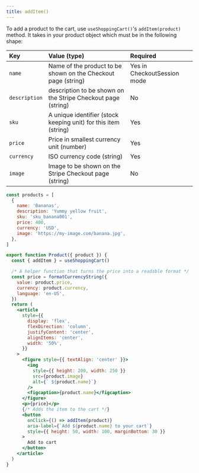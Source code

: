 ```yaml
---
title: addItem()
---
```



To add a product to the cart, use `useShoppingCart()`'s `addItem(product)` method. It takes in your product object which must be in the following shape:

| Key           | Value (type)                                                    | Required                    |
| :------------ | :-------------------------------------------------------------- | :-------------------------- |
| `name`        | Name of the product to be shown on the Checkout page (string)   | Yes in CheckoutSession mode |
| `description` | description to be shown on the Stripe Checkout page (string)    | No                          |
| `sku`         | A unique identifier (stock keeping unit) for this item (string) | Yes                         |
| `price`       | Price in smallest currency unit (number)                        | Yes                         |
| `currency`    | ISO currency code (string)                                      | Yes                         |
| `image`       | Image to be shown on the Stripe Checkout page (string)          | No                          |

```js
const products = [
  {
    name: 'Bananas',
    description: 'Yummy yellow fruit',
    sku: 'sku_banana001',
    price: 400,
    currency: 'USD',
    image: 'https://my-image.com/banana.jpg',
  },
]
```

<CartDisplayWrapper>
  <AddItem
  product={{
    name: 'Bananas',
    sku: 'sku_GBJ2Ep8246qeeT',
    price: 400,
    image:
      'https://images.unsplash.com/photo-1574226516831-e1dff420e562?ixlib=rb-1.2.1&ixid=eyJhcHBfaWQiOjEyMDd9&auto=format&fit=crop&w=1050&q=80',
    currency: 'USD',
  }}
/>

</CartDisplayWrapper>

```jsx
export function Product({ product }) {
  const { addItem } = useShoppingCart()

  /* A helper function that turns the price into a readable format */
  const price = formatCurrencyString({
    value: product.price,
    currency: product.currency,
    language: 'en-US',
  })
  return (
    <article
      style={{
        display: 'flex',
        flexDirection: 'column',
        justifyContent: 'center',
        alignItems: 'center',
        width: '50%',
      }}
    >
      <figure style={{ textAlign: 'center' }}>
        <img
          style={{ height: 200, width: 250 }}
          src={product.image}
          alt={` ${product.name}`}
        />
        <figcaption>{product.name}</figcaption>
      </figure>
      <p>{price}</p>
      {/* Adds the item to the cart */}
      <button
        onClick={() => addItem(product)}
        aria-label={`Add ${product.name} to your cart`}
        style={{ height: 50, width: 100, marginBottom: 30 }}
      >
        Add to cart
      </button>
    </article>
  )
}
```
